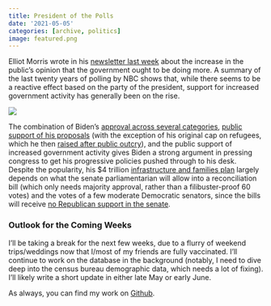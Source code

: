 ```yaml
---
title: President of the Polls
date: '2021-05-05'
categories: [archive, politics]
image: featured.png
---
```


Elliot Morris wrote in his [newsletter last week](https://gelliottmorris.substack.com/p/are-preferences-for-more-government) about the increase in the public’s opinion that the government ought to be doing more. A summary of the last twenty years of polling by NBC shows that, while there seems to be a reactive effect based on the party of the president,  support for increased government activity has generally been on the rise. 

![](govt.png)

The combination of Biden’s [approval across several categories](https://www.pewresearch.org/politics/2021/03/11/biden-viewed-positively-on-many-issues-but-public-is-less-confident-he-can-unify-country/), [public support of his proposals](https://www.nytimes.com/2021/02/04/us/politics/biden-approval-rating-republicans.html) (with the exception of his original cap on refugees, which he then [raised after public outcry](https://www.cnn.com/2021/05/03/politics/refugee-cap/index.html)), and the public support of increased government activity gives Biden a strong argument in pressing congress to get his progressive policies pushed through to his desk. Despite the popularity, his $4 trillion [infrastructure and families plan](https://www.nytimes.com/2021/04/28/upshot/biden-families-plan-american-rescue-infrastructure.html) largely depends on what the senate parliamentarian will allow into a reconciliation bill (which only needs majority approval, rather than a filibuster-proof 60 votes) and the votes of a few moderate Democratic senators, since the bills will receive [no Republican support in the senate](https://nypost.com/2021/05/04/mcconnell-no-gop-senator-will-back-bidens-4-trillion-infrastructure-plan/). 

### Outlook for the Coming Weeks

I’ll be taking a break for the next few weeks, due to a flurry of weekend trips/weddings now that I/most of my friends are fully vaccinated. I’ll continue to work on the database in the background (notably, I need to dive deep into the census bureau demographic data, which needs a lot of fixing).  I’ll likely write a short update in either late May or early June. 

As always, you can find my work on [Github](https://github.com/markjrieke/thedatadiary/tree/main/2021.05.03-misc_ish).